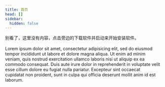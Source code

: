 ```yaml
---
title: 首页
head: []
sidebar:
  hidden: false
---
```


别看了，这里没有内容，点击旁边的下载软件并启动来开始安装软件。
<br />
<br />
Lorem ipsum dolor sit amet, consectetur adipisicing elit, sed do eiusmod tempor
incididunt ut labore et dolore magna aliqua. Ut enim ad minim veniam, quis nostrud
exercitation ullamco laboris nisi ut aliquip ex ea commodo consequat. Duis aute
irure dolor in reprehenderit in voluptate velit esse cillum dolore eu fugiat nulla
pariatur. Excepteur sint occaecat cupidatat non proident, sunt in culpa qui officia
deserunt mollit anim id est laborum.
